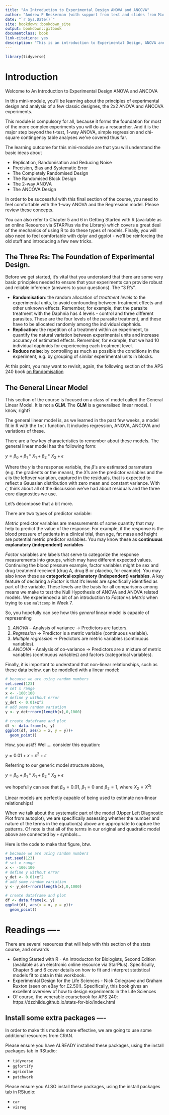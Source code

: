 ```yaml
--- 
title: "An Introduction to Experimental Design ANOVA and ANCOVA"
author: "Andrew P Beckerman (with support from text and slides from Mark Rees and Gareth Phoenix)"
date: "`r Sys.Date()`"
site: bookdown::bookdown_site
output: bookdown::gitbook
documentclass: book
link-citations: yes
description: "This is an introduction to Experimental Design, ANOVA and ANCOVA analyses."
---
```


```r
library(tidyverse)
```

# Introduction

Welcome to An Introduction to Experimental Design ANOVA and ANCOVA

In this mini-module, you'll be learning about the principles of experimental design and analysis of a few classic designes, the 2x2 ANOVA and ANCOVA experiments.

This module is compulsory for all, because it forms the foundation for most of the more complex experiments you will do as a researcher.  And it is the major step beyond the t-test, 1-way ANOVA, simple regression and chi-square contingency table analyses we've covered thus far.

The learning outcome for this mini-module are that you will understand the basic ideas about

- Replication, Randomisation and Reducing Noise
- Precision, Bias and Systematic Error
- The Completely Randomised Design
- The Randomised Block Design
- The 2-way ANOVA
- The ANCOVA Design

In order to be successful with this final section of the course, you need to feel comfortable with the 1-way ANOVA and the Regression model.  Please review these concepts.  

You can also refer to Chapter 5 and 6 in Getting Started with R (available as an online Resource via STARPlus via the Library) which covers a great deal of the mechanics of using R to do these types of models. Finally, you will also need to feel comfortable with dplyr and ggplot - we'll be reinforcing the old stuff and introducing a few new tricks.

## The Three Rs: The Foundation of Experimental Design.

Before we get started, it's vital that you understand that there are some very basic principles needed to ensure that your experiments can provide robust and reliable inference (answers to your questions).  The “3 R’s”. 

- **Randomisation**: the random allocation of _treatment levels_ to the experimental units, to avoid confounding between treatment effects and other unknown effects.  Remember, for example, that the parasite treatment with the Daphnia has 4 levels - control and three different parasites.  These are the four levels of the parasite treatment, and these have to be allocated randomly among the individual daphnids.
- **Replication**: the repetition of a treatment within an experiment, to quantify the natural variation between experimental units and increase accuracy of estimated effects.  Remember, for example, that we had 10 individual daphnids for experiencing each treatment level.
- **Reduce noise:** by controlling as much as possible the conditions in the experiment, e.g. by grouping of similar experimental units in blocks.

At this point, you may want to revisit, again, the following section of the APS 240 book [on Randomisation](https://dzchilds.github.io/stats-for-bio/principles-experimental-design.html#randomisation)

## The General Linear Model

This section of the course is focused on a class of model called the General Linear Model.  It is not a **GLM**.  The **GLM** is a generalised linear model.  I know, right?

The general linear model is, as we learned in the past few weeks, a model fit in R with the `lm()` function.  It includes regression, ANOVA, ANCOVA and variations of these.  

There are a few key characteristics to remember about these models. The general linear model has the following form:

$y = \beta_{0}+\beta_{1}*X_{1}+\beta_{2}*X_{2}+\epsilon$

Where the $y$ is the response variable, the $\beta$'s are estimated parameters (e.g. the gradients or the means), the $X$'s are the predictor variables and the $\epsilon$ is the leftover variation, captured in the residuals, that is expected to reflect a Gaussian distribution with zero mean and constant variance.  With  $\epsilon$, think about all of the discussion we've had about residuals and the three core diagnostics we use.

Let's decompose that a bit more.

There are two types of predictor variable:

_Metric_ predictor variables are measurements of some quantity that may help to predict the value of the response. For example, if the response is the blood pressure of patients in a clinical trial, then age, fat mass and height are potential metric predictor variables.  You may know these as **continuous explanatory (independent) variables**

_Factor_ variables are labels that serve to categorize the response measurements into groups, which may have different expected values. Continuing the blood pressure example, factor variables might be sex and drug treatment received (drug A, drug B or placebo, for example).  You may also know these as **categorical explanatory (independent) variables**.  A key feature of declaring a _Factor_ is that it's levels are specifically identified as part of the variable.  These levels are the basis for all comparisons among means we make to test the Null Hypothesis of ANOVA and ANOVA related models.  We experienced a bit of an introduction to _Factor_ vs _Metric_ when trying to use `multcomp` in Week 7.

So, you hopefully can see how this _general_ linear model is capable of representing

1. *ANOVA* – Analysis of variance -> Predictors are factors.
2. *Regression* -> Predictor is a metric variable (continuous variable).                  
3. *Multiple regression* -> Predictors are metric variables (continuous variables). 
4. *ANCOVA* - Analysis of co-variance -> Predictors are a mixture of metric variables (continuous variables) and factors (categorical variables).

Finally, it is important to understand that non-linear relationships, such as these data below, can be modelled with a linear model:

```r
# because we are using random numbers
set.seed(123)
# set x range
x <- -100:100
# define y without error
y_det <- 0.01+x^2
# add some random variation
y <- y_det+rnorm(length(x),0,1000)

# create dataframe and plot
df <- data.frame(x, y)
ggplot(df, aes(x = x, y = y))+
  geom_point()
```

How, you ask!?  Well.... consider this equation:

$y = 0.01 + x + x^{2} + \epsilon$

Referring to our generic model structure above, 

$y = \beta_{0}+\beta_{1}*X_{1}+\beta_{2}*X_{2}+\epsilon$

we hopefully can see that $\beta_{0} = 0.01$, $\beta_{1} = 0$ and $\beta_{2} = 1$, where $X_{2} = X^{2}$!

Linear models are perfectly capable of being used to estimate non-linear relationships!

When we talk about the systematic part of the model (Upper Left Diagnostic Plot from autoplot), we are specifically assessing whether the number and nature of the terms in the equation(s) above are appropriate to capture the patterns.  Of note is that all of the terms in our original and quadratic model above are connected by `+` symbols...

Here is the code to make that figure, btw.

```r
# because we are using random numbers
set.seed(123)
# set x range
x <- -100:100
# define y without error
y_det <- 0.01+x^2
# add some random variation
y <- y_det+rnorm(length(x),0,1000)

# create dataframe and plot
df <- data.frame(x, y)
ggplot(df, aes(x = x, y = y))+
  geom_point()
```

# Readings ----

There are several resources that will help with this section of the stats course, and onwards

- Getting Started with R - An Introducton for Biologists, Second Edition (available as an electronic online resource via StarPlus).  Specifically, Chapter 5 and 6 cover details on how to fit and interpret statistical models fit to data in this workbook.
- Experimental Design for the Life Sciences - Nick Colegrave and Graham Ruxton (seen on eBay for £2.50!). Specifically, this book gives an excellent overview of how to design experiments in the Life Sciences
- Of course, the venerable coursebook for APS 240: https://dzchilds.github.io/stats-for-bio/index.html

## Install some extra packages ----

In order to make this module more effective, we are going to use some additional resources from CRAN.

Please ensure you have ALREADY installed these packages, using the install packages tab in RStudio:

- `tidyverse`
- `ggfortify`
- `agricolae`
- `patchwork`

Please ensure you ALSO install these packages, using the install packages tab in RStudio:

- `car`
- `visreg`
